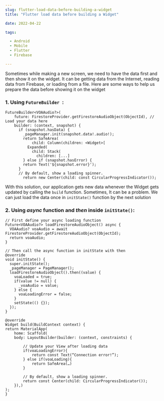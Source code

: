 ```yaml
--- 
slug: flutter-load-data-before-building-a-widget
title: "Flutter load data before building a Widget"

date: 2022-04-22

tags: 

  - Android
  - Mobile
  - Flutter
  - Firebase

--- 
```


Sometimes while making a new screen, we need to have the data first and then show it on the widget. It can be getting data from the Internet, reading data from Firebase, or loading from a file. Here are some ways to help us prepare the data before showing it on the widget

### 1. Using `FutureBuilder `:

```
FutureBuilder<VOAAudio?>(
    future: FirestoreProvider.getFirestoreAudioObject(ObjectId), // Load your data here
    builder: (context, snapshot) {
      if (snapshot.hasData) {
        _pageManager.init(snapshot.data!.audio!);
        return SafeArea(
            child: Column(children: <Widget>[
          Expanded(
            child: Stack(
              children: [...]
		} else if (snapshot.hasError) {
        return Text('${snapshot.error}');
      }
      // By default, show a loading spinner.
		return new Center(child: const CircularProgressIndicator());
```

With this solution, our application gets new data whenever the Widget gets updated by calling the `build` function. Sometimes, It can be a problem. We can just load the data once in `initState()` function by the next solution

### 2. Using *async* function and *then*  inside `initState()`:

```
// First define your async loading function
Future<VOAAudio?> loadFirestoreAudioObject() async {
  VOAAudio? voaAudio = await FirestoreProvider.getFirestoreAudioObject(ObjectId);
  return voaAudio;
}

// Then call the async function in initState with then
@override
void initState() {
  super.initState();
  _pageManager = PageManager();
  loadFirestoreAudioObject().then((value) {
    voaLoaded = true;
    if(value != null) {
      _voaAudio = value;
    } else {
      voaLoadingError = false;
    }
    setState(() {});
  });
}

@override
Widget build(BuildContext context) {
return MaterialApp(
    home: Scaffold(
    body: LayoutBuilder(builder: (context, constraints) {

        // Update your View after loading data
        if(voaLoadingError){
            return const Text(“Connection error!”);
        } else if(voaLoading){
            return SafeArea(…)
        }

        // By default, show a loading spinner.
        return const Center(child: CircularProgressIndicator());
    }),)
);
}
```
